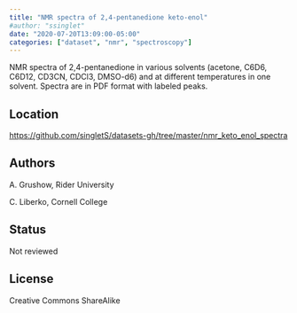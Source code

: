 ```yaml
---
title: "NMR spectra of 2,4-pentanedione keto-enol"
#author: "ssinglet"
date: "2020-07-20T13:09:00-05:00"
categories: ["dataset", "nmr", "spectroscopy"]
---
```


NMR spectra of 2,4-pentanedione in various solvents (acetone, C6D6, C6D12, CD3CN, CDCl3, DMSO-d6) and at different temperatures in one solvent. Spectra are in PDF format with labeled peaks.


## Location {#location}

[https://github.com/singletS/datasets-gh/tree/master/nmr_keto_enol_spectra](https://github.com/singletS/datasets-gh/tree/master/nmr_keto_enol_spectra)


## Authors {#authors}

A. Grushow, Rider University

C. Liberko, Cornell College


## Status {#status}

Not reviewed


## License {#license}

Creative Commons ShareAlike